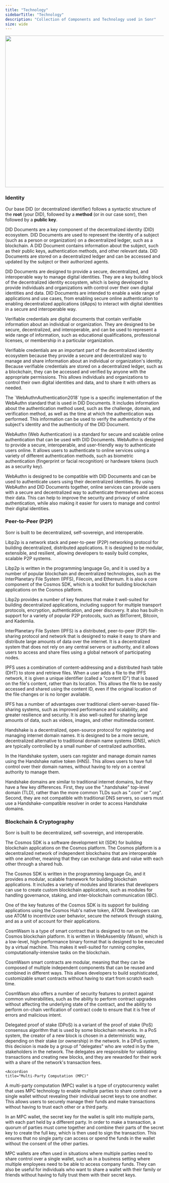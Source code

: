 ```yaml
---
title: "Technology"
sidebarTitle: "Technology"
description: "Collection of Components and Technology used in Sonr"
size: wide
---
```


<img
  height="480"
  width="640"
  src="/static/images/diagrams/architecture-dark.svg"
/>

### Identity

Our base DID (or decentralized identifier) follows a syntactic structure of the **root** (your DID), followed by a **method** (or in our case sonr), then followed by a **public key**.

<AccordionGroup>
  <Accordion title="DID Documents">
DID Documents are a key component of the decentralized identity (DID) ecosystem. DID Documents are used to represent the identity of a subject (such as a person or organization) on a decentralized ledger, such as a blockchain. A DID Document contains information about the subject, such as their public keys, authentication methods, and other relevant data. DID Documents are stored on a decentralized ledger and can be accessed and updated by the subject or their authorized agents.

DID Documents are designed to provide a secure, decentralized, and interoperable way to manage digital identities. They are a key building block of the decentralized identity ecosystem, which is being developed to provide individuals and organizations with control over their own digital identities and data. DID Documents are intended to enable a wide range of applications and use cases, from enabling secure online authentication to enabling decentralized applications (dApps) to interact with digital identities in a secure and interoperable way.

  </Accordion>
  <Accordion title="Verifiable Credentials">
Verifiable credentials are digital documents that contain verifiable information about an individual or organization. They are designed to be secure, decentralized, and interoperable, and can be used to represent a wide range of information, such as educational qualifications, professional licenses, or membership in a particular organization.

Verifiable credentials are an important part of the decentralized identity ecosystem because they provide a secure and decentralized way to manage and share information about an individual or organization's identity. Because verifiable credentials are stored on a decentralized ledger, such as a blockchain, they can be accessed and verified by anyone with the appropriate permissions. This allows individuals and organizations to control their own digital identities and data, and to share it with others as needed.

  </Accordion>
  <Accordion
    title="WebAuthentication (WebAuthn)"
>

<Note>
  The `WebAuthnAuthentication2018` type is a specific implementation of the
  WebAuthn standard that is used in DID Documents. It includes information about
  the authentication method used, such as the challenge, domain, and
  verification method, as well as the time at which the authentication was
  performed. This information can be used to verify the authenticity of the
  subject's identity and the authenticity of the DID Document.
</Note>

WebAuthn (Web Authentication) is a standard for secure and scalable online authentication that can be used with DID Documents. WebAuthn is designed to provide a secure, interoperable, and user-friendly way to authenticate users online. It allows users to authenticate to online services using a variety of different authentication methods, such as biometric authentication (fingerprint or facial recognition) or hardware tokens (such as a security key).

WebAuthn is designed to be compatible with DID Documents and can be used to authenticate users using their decentralized identities. By using WebAuthn and DID Documents together, online services can provide users with a secure and decentralized way to authenticate themselves and access their data. This can help to improve the security and privacy of online authentication, while also making it easier for users to manage and control their digital identities.

  </Accordion>
</AccordionGroup>

### Peer-to-Peer (P2P)

Sonr is built to be decentralized, self-sovereign, and interoperable.

<AccordionGroup>
  <Accordion title="Libp2p - Protocols, Streams">
Libp2p is a network stack and peer-to-peer (P2P) networking protocol for building decentralized, distributed applications. It is designed to be modular, extensible, and resilient, allowing developers to easily build complex, scalable P2P systems.

Libp2p is written in the programming language Go, and it is used by a number of popular blockchain and decentralized technologies, such as the InterPlanetary File System (IPFS), Filecoin, and Ethereum. It is also a core component of the Cosmos SDK, which is a toolkit for building blockchain applications on the Cosmos platform.

Libp2p provides a number of key features that make it well-suited for building decentralized applications, including support for multiple transport protocols, encryption, authentication, and peer discovery. It also has built-in support for a variety of popular P2P protocols, such as BitTorrent, Bitcoin, and Kademlia.

  </Accordion>
  <Accordion title="Inter-Planetary File System (IPFS)">
InterPlanetary File System (IPFS) is a distributed, peer-to-peer (P2P) file-sharing protocol and network that is designed to make it easy to share and distribute large amounts of data over the internet. It is a decentralized system that does not rely on any central servers or authority, and it allows users to access and share files using a global network of participating nodes.

IPFS uses a combination of content-addressing and a distributed hash table (DHT) to store and retrieve files. When a user adds a file to the IPFS network, it is given a unique identifier (called a "content ID") that is based on the file's content, rather than its location. This allows the file to be easily accessed and shared using the content ID, even if the original location of the file changes or is no longer available.

IPFS has a number of advantages over traditional client-server-based file-sharing systems, such as improved performance and scalability, and greater resilience and security. It is also well-suited for sharing large amounts of data, such as videos, images, and other multimedia content.

  </Accordion>
  <Accordion
    title="Handshake (HNS)"
>
Handshake is a decentralized, open-source protocol for registering and managing internet domain names. It is designed to be a more secure, decentralized alternative to traditional domain name systems (DNS), which are typically controlled by a small number of centralized authorities.

In the Handshake system, users can register and manage domain names using the Handshake native token (HNS). This allows users to have full control over their domain names, without having to rely on a central authority to manage them.

Handshake domains are similar to traditional internet domains, but they have a few key differences. First, they use the ".handshake" top-level domain (TLD), rather than the more common TLDs such as ".com" or ".org". Second, they are not compatible with traditional DNS servers, so users must use a Handshake-compatible resolver in order to access Handshake domains.

  </Accordion>
</AccordionGroup>

### Blockchain & Cryptography

Sonr is built to be decentralized, self-sovereign, and interoperable.

<AccordionGroup>
  <Accordion title="Cosmos SDK">
The Cosmos SDK is a software development kit (SDK) for building blockchain applications on the Cosmos platform. The Cosmos platform is a decentralized network of independent blockchains that are interoperable with one another, meaning that they can exchange data and value with each other through a shared hub.

The Cosmos SDK is written in the programming language Go, and it provides a modular, scalable framework for building blockchain applications. It includes a variety of modules and libraries that developers can use to create custom blockchain applications, such as modules for handling governance, staking, and inter-blockchain communication (IBC).

One of the key features of the Cosmos SDK is its support for building applications using the Cosmos Hub's native token, ATOM. Developers can use ATOM to incentivize user behavior, secure the network through staking, and as a unit of account for their applications.

  </Accordion>
    <Accordion
    title="CosmWasm Contracts"
>
CosmWasm is a type of smart contract that is designed to run on the Cosmos blockchain platform. It is written in WebAssembly (Wasm), which is a low-level, high-performance binary format that is designed to be executed by a virtual machine. This makes it well-suited for running complex, computationally-intensive tasks on the blockchain.

CosmWasm smart contracts are modular, meaning that they can be composed of multiple independent components that can be reused and combined in different ways. This allows developers to build sophisticated, customizable smart contracts without having to start from scratch each time.

CosmWasm also offers a number of security features to protect against common vulnerabilities, such as the ability to perform contract upgrades without affecting the underlying state of the contract, and the ability to perform on-chain verification of contract code to ensure that it is free of errors and malicious intent.

  </Accordion>
  <Accordion title="Delegated Proof of Stake (DPoS)">
Delegated proof of stake (DPoS) is a variant of the proof of stake (PoS) consensus algorithm that is used by some blockchain networks. In a PoS system, the creator of a new block is chosen in a deterministic way, depending on their stake (or ownership) in the network. In a DPoS system, this decision is made by a group of "delegates" who are voted in by the stakeholders in the network. The delegates are responsible for validating transactions and creating new blocks, and they are rewarded for their work with a share of the network's transaction fees.
  </Accordion>

    <Accordion
    title="Multi-Party Computation (MPC)"

>

A multi-party computation (MPC) wallet is a type of cryptocurrency wallet that uses MPC technology to enable multiple parties to share control over a single wallet without revealing their individual secret keys to one another. This allows users to securely manage their funds and make transactions without having to trust each other or a third party.

In an MPC wallet, the secret key for the wallet is split into multiple parts, with each part held by a different party. In order to make a transaction, a quorum of parties must come together and combine their parts of the secret key to create the full key, which is then used to sign the transaction. This ensures that no single party can access or spend the funds in the wallet without the consent of the other parties.

MPC wallets are often used in situations where multiple parties need to share control over a single wallet, such as in a business setting where multiple employees need to be able to access company funds. They can also be useful for individuals who want to share a wallet with their family or friends without having to fully trust them with their secret keys.

  </Accordion>
</AccordionGroup>
